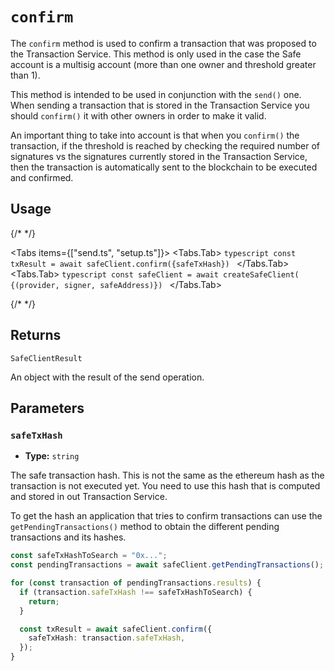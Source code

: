 
# `confirm`

The `confirm` method is used to confirm a transaction that was proposed to the Transaction Service. This method is only used in the case the Safe account is a multisig account (more than one owner and threshold greater than 1).

This method is intended to be used in conjunction with the `send()` one. When sending a transaction that is stored in the Transaction Service you should `confirm()` it with other owners in order to make it valid.

An important thing to take into account is that when you `confirm()` the transaction, if the threshold is reached by checking the required number of signatures vs the signatures currently stored in the Transaction Service, then the transaction is automatically sent to the blockchain to be executed and confirmed.

## Usage

{/* <!-- vale off --> */}

<Tabs items={["send.ts", "setup.ts"]}>
  <Tabs.Tab>
    ```typescript const txResult = await safeClient.confirm({safeTxHash}) ```
  </Tabs.Tab>
  <Tabs.Tab>
    ```typescript const safeClient = await createSafeClient(
    {(provider, signer, safeAddress)}) ```
  </Tabs.Tab>
</Tabs>

{/* <!-- vale on --> */}

## Returns

`SafeClientResult`

An object with the result of the send operation.

## Parameters

### `safeTxHash`

- **Type:** `string`

The safe transaction hash. This is not the same as the ethereum hash as the transaction is not executed yet. You need to use this hash that is computed and stored in out Transaction Service.

To get the hash an application that tries to confirm transactions can use the `getPendingTransactions()` method to obtain the different pending transactions and its hashes.

```typescript
const safeTxHashToSearch = "0x...";
const pendingTransactions = await safeClient.getPendingTransactions();

for (const transaction of pendingTransactions.results) {
  if (transaction.safeTxHash !== safeTxHashToSearch) {
    return;
  }

  const txResult = await safeClient.confirm({
    safeTxHash: transaction.safeTxHash,
  });
}
```
